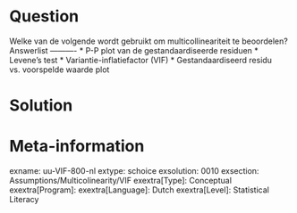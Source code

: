 Question
========
  
Welke van de volgende wordt gebruikt om multicollineariteit te beoordelen? 
Answerlist
----------
* P-P plot van de gestandaardiseerde residuen
* Levene's test
* Variantie-inflatiefactor (VIF)
* Gestandaardiseerd residu vs. voorspelde waarde plot


Solution
========

Meta-information
================
exname: uu-VIF-800-nl
extype: schoice
exsolution: 0010
exsection: Assumptions/Multicolinearity/VIF
exextra[Type]: Conceptual
exextra[Program]: 
exextra[Language]: Dutch
exextra[Level]: Statistical Literacy
